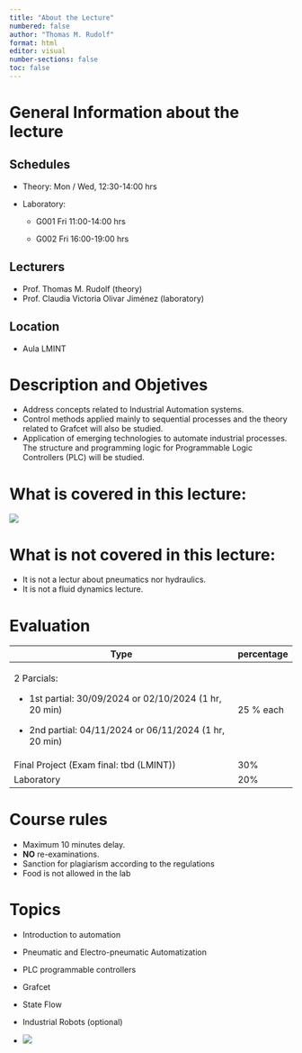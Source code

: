 ```yaml
---
title: "About the Lecture"
numbered: false
author: "Thomas M. Rudolf"
format: html
editor: visual
number-sections: false
toc: false
---
```


# General Information about the lecture

## Schedules

-   Theory: Mon / Wed, 12:30-14:00 hrs

-   Laboratory:

    -   G001 Fri 11:00-14:00 hrs

    -   G002 Fri 16:00-19:00 hrs

## Lecturers

-   Prof. Thomas M. Rudolf (theory)
-   Prof. Claudia Victoria Olivar Jiménez (laboratory)

## Location

-   Aula LMINT

# Description and Objetives

-   Address concepts related to Industrial Automation systems.
-   Control methods applied mainly to sequential processes and the theory related to Grafcet will also be studied.
-   Application of emerging technologies to automate industrial processes. The structure and programming logic for Programmable Logic Controllers (PLC) will be studied.

# What is covered in this lecture:

![](images/fig00-001.png)

# What is not covered in this lecture:

-   It is not a lectur about pneumatics nor hydraulics.
-   It is not a fluid dynamics lecture.

# Evaluation

+----------------------------------------------------------+--------------+
| Type                                                     | percentage   |
+==========================================================+==============+
| 2 Parcials:                                              | 25 % each    |
|                                                          |              |
| -   1st partial: 30/09/2024 or 02/10/2024 (1 hr, 20 min) |              |
|                                                          |              |
| -   2nd partial: 04/11/2024 or 06/11/2024 (1 hr, 20 min) |              |
+----------------------------------------------------------+--------------+
| Final Project (Exam final: tbd (LMINT))                  | 30%          |
+----------------------------------------------------------+--------------+
| Laboratory                                               | 20%          |
+----------------------------------------------------------+--------------+

# Course rules

-   Maximum 10 minutes delay.
-   **NO** re-examinations.
-   Sanction for plagiarism according to the regulations
-   Food is not allowed in the lab

# Topics

-   Introduction to automation

-   Pneumatic and Electro-pneumatic Automatization

-   PLC programmable controllers

-   Grafcet

-   State Flow

-   Industrial Robots (optional)

-   ![](images//fig00-002.png)
